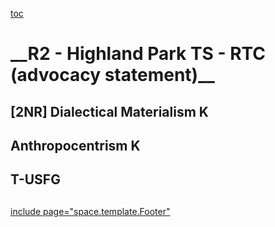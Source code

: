 [[toc]]
=__R2 - Highland Park TS - RTC (advocacy statement)__= 
==[2NR] Dialectical Materialism K== 
==Anthropocentrism K== 
==T-USFG== 

== == 
[[include page="space.template.Footer"]]